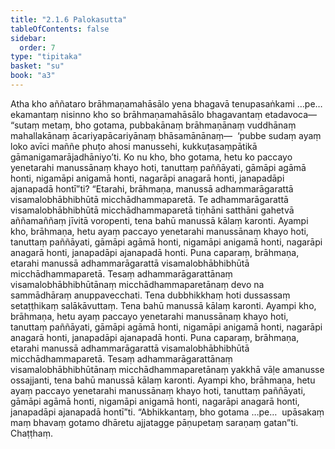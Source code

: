 ```yaml
---
title: "2.1.6 Palokasutta"
tableOfContents: false
sidebar:
  order: 7
type: "tipitaka"
basket: "su"
book: "a3"
---
```



<DynamicBreadcrumb />

<Division number="57" book="a3">

<Paragraph number="346" book="a3">
Atha kho aññataro brāhmaṇamahāsālo yena bhagavā tenupasaṅkami …pe…  ekamantaṃ nisinno kho so brāhmaṇamahāsālo bhagavantaṃ etadavoca—  “sutaṃ metaṃ, bho gotama, pubbakānaṃ brāhmaṇānaṃ vuddhānaṃ mahallakānaṃ ācariyapācariyānaṃ bhāsamānānaṃ—  ‘pubbe sudaṃ ayaṃ loko avīci maññe phuṭo ahosi manussehi, kukkuṭasaṃpātikā gāmanigamarājadhāniyo’ti. Ko nu kho, bho gotama, hetu ko paccayo yenetarahi manussānaṃ khayo hoti, tanuttaṃ paññāyati, gāmāpi agāmā honti, nigamāpi anigamā honti, nagarāpi anagarā honti, janapadāpi ajanapadā hontī”ti?
</Paragraph>

<Paragraph number="347" book="a3">
“Etarahi, brāhmaṇa, manussā adhammarāgarattā visamalobhābhibhūtā micchādhammaparetā. Te adhammarāgarattā visamalobhābhibhūtā micchādhammaparetā tiṇhāni satthāni gahetvā aññamaññaṃ jīvitā voropenti, tena bahū manussā kālaṃ karonti. Ayampi kho, brāhmaṇa, hetu ayaṃ paccayo yenetarahi manussānaṃ khayo hoti, tanuttaṃ paññāyati, gāmāpi agāmā honti, nigamāpi anigamā honti, nagarāpi anagarā honti, janapadāpi ajanapadā honti.
</Paragraph>

<Paragraph number="348" book="a3">
Puna caparaṃ, brāhmaṇa, etarahi manussā adhammarāgarattā visamalobhābhibhūtā micchādhammaparetā. Tesaṃ adhammarāgarattānaṃ visamalobhābhibhūtānaṃ micchādhammaparetānaṃ devo na sammādhāraṃ anuppavecchati. Tena dubbhikkhaṃ hoti dussassaṃ setaṭṭhikaṃ salākāvuttaṃ. Tena bahū manussā kālaṃ karonti. Ayampi kho, brāhmaṇa, hetu ayaṃ paccayo yenetarahi manussānaṃ khayo hoti, tanuttaṃ paññāyati, gāmāpi agāmā honti, nigamāpi anigamā honti, nagarāpi anagarā honti, janapadāpi ajanapadā honti.
</Paragraph>

<Paragraph number="349" book="a3">
Puna caparaṃ, brāhmaṇa, etarahi manussā adhammarāgarattā visamalobhābhibhūtā micchādhammaparetā. Tesaṃ adhammarāgarattānaṃ visamalobhābhibhūtānaṃ micchādhammaparetānaṃ yakkhā vāḷe amanusse ossajjanti, tena bahū manussā kālaṃ karonti. Ayampi kho, brāhmaṇa, hetu ayaṃ paccayo yenetarahi manussānaṃ khayo hoti, tanuttaṃ paññāyati, gāmāpi agāmā honti, nigamāpi anigamā honti, nagarāpi anagarā honti, janapadāpi ajanapadā hontī”ti.
</Paragraph>

<Paragraph number="350" book="a3">
“Abhikkantaṃ, bho gotama …pe…  upāsakaṃ maṃ bhavaṃ gotamo dhāretu ajjatagge pāṇupetaṃ saraṇaṃ gatan”ti.

</Paragraph>
</Division>

<Paragraph number="351" type="center" book="a3">
Chaṭṭhaṃ.
</Paragraph>